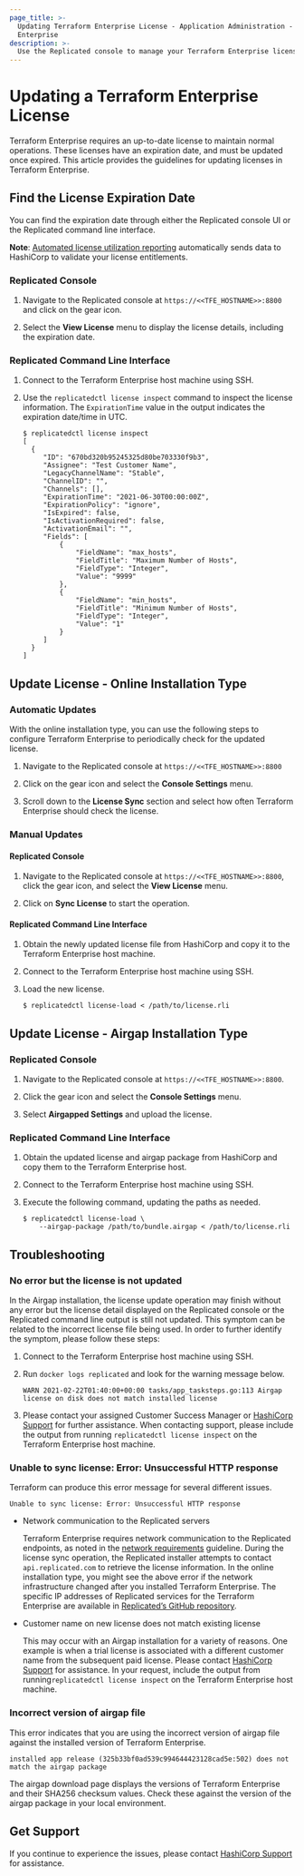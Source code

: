 ```yaml
---
page_title: >-
  Updating Terraform Enterprise License - Application Administration - Terraform
  Enterprise
description: >-
  Use the Replicated console to manage your Terraform Enterprise license. Learn how to find your license expiration date, update the license online or offline, and troubleshoot license issues.
---
```


# Updating a Terraform Enterprise License

Terraform Enterprise requires an up-to-date license to maintain normal operations. These licenses have an expiration date, and must be updated once expired. This article provides the guidelines for updating licenses in Terraform Enterprise.

## Find the License Expiration Date

You can find the expiration date through either the Replicated console UI or the Replicated command line interface.

**Note**: [Automated license utilization reporting](/terraform/enterprise/replicated/administration/license/automated-license-utilization-reporting) automatically sends data to HashiCorp to validate your license entitlements.

### Replicated Console

1. Navigate to the Replicated console at `https://<<TFE_HOSTNAME>>:8800` and click on the gear icon.

1. Select the **View License** menu to display the license details, including the expiration date.

### Replicated Command Line Interface

1. Connect to the Terraform Enterprise host machine using SSH.

1. Use the `replicatedctl license inspect` command to inspect the license information. The `ExpirationTime` value in the output indicates the expiration date/time in UTC.

   ```shell
   $ replicatedctl license inspect
   [
     {
        "ID": "670bd320b95245325d80be703330f9b3",
        "Assignee": "Test Customer Name",
        "LegacyChannelName": "Stable",
        "ChannelID": "",
        "Channels": [],
        "ExpirationTime": "2021-06-30T00:00:00Z",
        "ExpirationPolicy": "ignore",
        "IsExpired": false,
        "IsActivationRequired": false,
        "ActivationEmail": "",
        "Fields": [
            {
                "FieldName": "max_hosts",
                "FieldTitle": "Maximum Number of Hosts",
                "FieldType": "Integer",
                "Value": "9999"
            },
            {
                "FieldName": "min_hosts",
                "FieldTitle": "Minimum Number of Hosts",
                "FieldType": "Integer",
                "Value": "1"
            }
        ]
     }
   ]
   ```

## Update License - Online Installation Type

### Automatic Updates

With the online installation type, you can use the following steps to configure Terraform Enterprise to periodically check for the updated license.

1. Navigate to the Replicated console at `https://<<TFE_HOSTNAME>>:8800`

1. Click on the gear icon and select the **Console Settings** menu.

1. Scroll down to the **License Sync** section and select how often Terraform Enterprise should check the license.

### Manual Updates

#### Replicated Console

1. Navigate to the Replicated console at `https://<<TFE_HOSTNAME>>:8800`, click the gear icon, and select the **View License** menu.

1. Click on **Sync License** to start the operation.

#### Replicated Command Line Interface

1. Obtain the newly updated license file from HashiCorp and copy it to the Terraform Enterprise host machine.

1. Connect to the Terraform Enterprise host machine using SSH.

1. Load the new license.

   ```
   $ replicatedctl license-load < /path/to/license.rli
   ```

## Update License - Airgap Installation Type

### Replicated Console

1. Navigate to the Replicated console at `https://<<TFE_HOSTNAME>>:8800`.

1. Click the gear icon and select the **Console Settings** menu.

1. Select **Airgapped Settings** and upload the license.

### Replicated Command Line Interface

1. Obtain the updated license and airgap package from HashiCorp and copy them to the Terraform Enterprise host.

1. Connect to the Terraform Enterprise host machine using SSH.

1. Execute the following command, updating the paths as needed.

   ```shell
   $ replicatedctl license-load \
       --airgap-package /path/to/bundle.airgap < /path/to/license.rli
   ```

## Troubleshooting

### No error but the license is not updated

In the Airgap installation, the license update operation may finish without any error but the license detail displayed on the Replicated console or the Replicated command line output is still not updated. This symptom can be related to the incorrect license file being used. In order to further identify the symptom, please follow these steps:

1. Connect to the Terraform Enterprise host machine using SSH.

1. Run `docker logs replicated` and look for the warning message below.

   ```plaintext
   WARN 2021-02-22T01:40:00+00:00 tasks/app_tasksteps.go:113 Airgap license on disk does not match installed license
   ```

1. Please contact your assigned Customer Success Manager or [HashiCorp Support](https://www.hashicorp.com/technical-support-services-and-policies) for further assistance. When contacting support, please include the output from running `replicatedctl license inspect` on the Terraform Enterprise host machine.

### Unable to sync license: Error: Unsuccessful HTTP response

Terraform can produce this error message for several different issues.

```plaintext
Unable to sync license: Error: Unsuccessful HTTP response
```

- Network communication to the Replicated servers

  Terraform Enterprise requires network communication to the Replicated endpoints, as noted in the [network requirements](/terraform/enterprise/replicated/requirements/network) guideline. During the license sync operation, the Replicated installer attempts to contact `api.replicated.com` to retrieve the license information. In the online installation type, you might see the above error if the network infrastructure changed after you installed Terraform Enterprise. The specific IP addresses of Replicated services for the Terraform Enterprise are available in [Replicated’s GitHub repository](https://github.com/replicatedhq/ips/blob/master/ip_addresses.json).

- Customer name on new license does not match existing license

  This may occur with an Airgap installation for a variety of reasons. One example is when a trial license is associated with a different customer name from the subsequent paid license. Please contact [HashiCorp Support](https://www.hashicorp.com/technical-support-services-and-policies) for assistance. In your request, include the output from running`replicatedctl license inspect` on the Terraform Enterprise host machine.

### Incorrect version of airgap file

This error indicates that you are using the incorrect version of airgap file against the installed version of Terraform Enterprise.

```plaintext
installed app release (325b33bf0ad539c994644423128cad5e:502) does not match the airgap package
```

The airgap download page displays the versions of Terraform Enterprise and their SHA256 checksum values. Check these against the version of the airgap package in your local environment.

## Get Support

If you continue to experience the issues, please contact [HashiCorp Support](https://www.hashicorp.com/technical-support-services-and-policies) for assistance.
